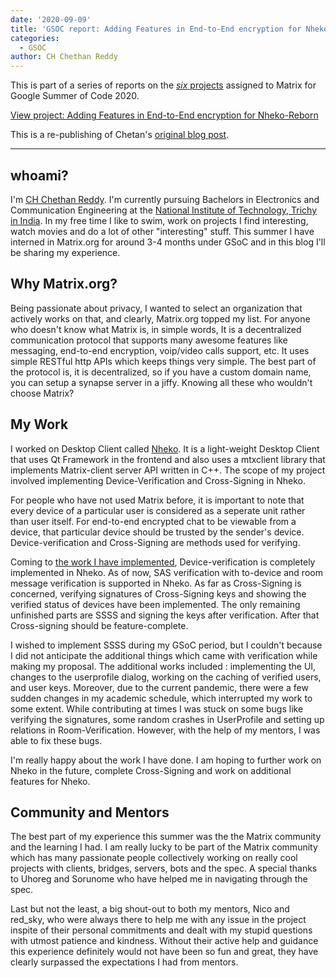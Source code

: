 ```yaml
---
date: '2020-09-09'
title: 'GSOC report: Adding Features in End-to-End encryption for Nheko-Reborn'
categories:
  - GSOC
author: CH Chethan Reddy
---
```


This is part of a series of reports on the [*six* projects](https://summerofcode.withgoogle.com/organizations/6060943798173696) assigned to Matrix for Google Summer of Code 2020.

[View project: Adding Features in End-to-End encryption for Nheko-Reborn](https://summerofcode.withgoogle.com/organizations/6060943798173696/#6274781747347456)

This is a re-publishing of Chetan's [original blog post](https://chethan2k1.github.io/blog/working-with-matrix.html).

----

## whoami?

I'm [CH Chethan Reddy](https://github.com/Chethan2k1). I'm currently pursuing Bachelors in Electronics and Communication Engineering at the [National Institute of Technology, Trichy in India](https://www.nitt.edu/). In my free time I like to swim, work on projects I find interesting, watch movies and do a lot of other "interesting" stuff. This summer I have interned in Matrix.org for around 3-4 months under GSoC and in this blog I'll be sharing my experience.

## Why Matrix.org?

Being passionate about privacy, I wanted to select an organization that actively works on that, and clearly, Matrix.org topped my list. For anyone who doesn't know what Matrix is, in simple words, It is a decentralized communication protocol that supports many awesome features like messaging, end-to-end encryption, voip/video calls support, etc. It uses simple RESTful http APIs which keeps things very simple. The best part of the protocol is, it is decentralized, so if you have a custom domain name, you can setup a synapse server in a jiffy. Knowing all these who wouldn't choose Matrix?

## My Work

I worked on Desktop Client called [Nheko](https://github.com/Nheko-Reborn/nheko). It is a light-weight Desktop Client that uses Qt Framework in the frontend and also uses a mtxclient library that implements Matrix-client server API written in C++. The scope of my project involved implementing Device-Verification and Cross-Signing in Nheko.

For people who have not used Matrix before, it is important to note that every device of a particular user is considered as a seperate unit rather than user itself. For end-to-end encrypted chat to be viewable from a device, that particular device should be trusted by the sender's device. Device-verification and Cross-Signing are methods used for verifying.

Coming to [the work I have implemented](https://chethan2k1.github.io/blog/final-report.html), Device-verification is completely implemented in Nheko. As of now, SAS verification with to-device and room message verification is supported in Nheko. As far as Cross-Signing is concerned, verifying signatures of Cross-Signing keys and showing the verified status of devices have been implemented. The only remaining unfinished parts are SSSS and signing the keys after verification. After that Cross-signing should be feature-complete.

I wished to implement SSSS during my GSoC period, but I couldn't because I did not anticipate the additional things which came with verification while making my proposal. The additional works included : implementing the UI, changes to the userprofile dialog, working on the caching of verified users, and user keys. Moreover, due to the current pandemic, there were a few sudden changes in my academic schedule, which interrupted my work to some extent. While contributing at times I was stuck on some bugs like verifying the signatures, some random crashes in UserProfile and setting up relations in Room-Verification. However, with the help of my mentors, I was able to fix these bugs.

I'm really happy about the work I have done. I am hoping to further work on Nheko in the future, complete Cross-Signing and work on additional features for Nheko.

## Community and Mentors

The best part of my experience this summer was the the Matrix community and the learning I had. I am really lucky to be part of the Matrix community which has many passionate people collectively working on really cool projects with clients, bridges, servers, bots and the spec. A special thanks to Uhoreg and Sorunome who have helped me in navigating through the spec.

Last but not the least, a big shout-out to both my mentors, Nico and red_sky, who were always there to help me with any issue in the project inspite of their personal commitments and dealt with my stupid questions with utmost patience and kindness. Without their active help and guidance this experience definitely would not have been so fun and great, they have clearly surpassed the expectations I had from mentors.
